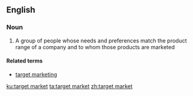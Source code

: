 ==English==

===Noun===
{{wikipedia}}
{{en-noun|head=[[target]] [[market]]}}

# A group of people whose needs and preferences match the product range of a company and to whom those products are marketed

====Related terms====
*[[target marketing]]

[[ku:target market]]
[[ta:target market]]
[[zh:target market]]